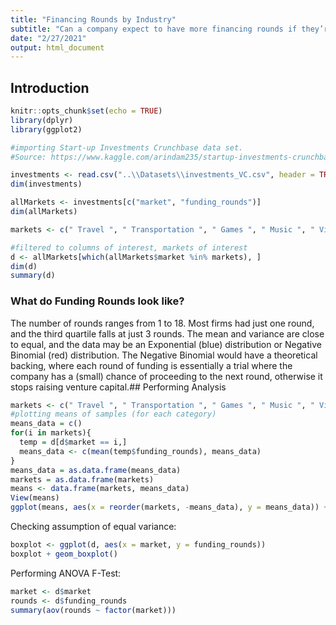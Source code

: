 ---
title: "Financing Rounds by Industry"
subtitle: "Can a company expect to have more financing rounds if they’re in a particular industry?"
date: "2/27/2021"
output: html_document
---
## Introduction
```{r setup, include=FALSE}
knitr::opts_chunk$set(echo = TRUE)
library(dplyr)
library(ggplot2)
```

```{r, echo = T}
#importing Start-up Investments Crunchbase data set.
#Source: https://www.kaggle.com/arindam235/startup-investments-crunchbase

investments <- read.csv("..\\Datasets\\investments_VC.csv", header = TRUE)
dim(investments)

allMarkets <- investments[c("market", "funding_rounds")]
dim(allMarkets)

markets <- c(" Travel ", " Transportation ", " Games ", " Music ", " Video ", " Finance ", " Cloud Computing ", " Health Care ", " Hospitality ", " Education ")

#filtered to columns of interest, markets of interest
d <- allMarkets[which(allMarkets$market %in% markets), ]
dim(d)
summary(d)

```


### What do Funding Rounds look like?

The number of rounds ranges from 1 to 18. Most firms had just one round, and the third quartile falls at just 3 rounds. The mean and variance are close to equal, and the data may be an Exponential (blue) distribution or Negative Binomial (red) distribution. The Negative Binomial would have a theoretical backing, where each round of funding is essentially a trial where the company has a (small) chance of proceeding to the next round, otherwise it stops raising venture capital.## Performing Analysis

```{r, echo = T}


markets <- c(" Travel ", " Transportation ", " Games ", " Music ", " Video ", " Finance ", " Cloud Computing ", " Health Care ", " Hospitality ", " Education ")
#plotting means of samples (for each category)
means_data = c()
for(i in markets){
  temp = d[d$market == i,]
  means_data <- c(mean(temp$funding_rounds), means_data)
}
means_data = as.data.frame(means_data)
markets = as.data.frame(markets)
means <- data.frame(markets, means_data)
View(means)
ggplot(means, aes(x = reorder(markets, -means_data), y = means_data)) + geom_bar(stat = "identity") + labs(title = "Average Number of Rounds by Industry", x = "", y = "")
```

Checking assumption of equal variance: 

```{r, echo = T}
boxplot <- ggplot(d, aes(x = market, y = funding_rounds))
boxplot + geom_boxplot()

```

Performing ANOVA F-Test:
``` {r, echo = T}
market <- d$market
rounds <- d$funding_rounds
summary(aov(rounds ~ factor(market)))

```
